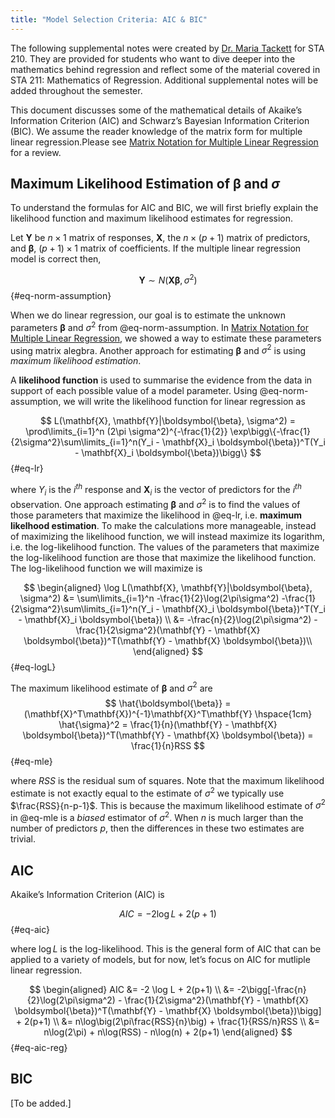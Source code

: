 ```yaml
---
title: "Model Selection Criteria: AIC & BIC"
---
```


::: callout-note
The following supplemental notes were created by [Dr. Maria Tackett](https://www.mariatackett.net/) for STA 210. They are provided for students who want to dive deeper into the mathematics behind regression and reflect some of the material covered in STA 211: Mathematics of Regression. Additional supplemental notes will be added throughout the semester.
:::

This document discusses some of the mathematical details of Akaike's Information Criterion (AIC) and Schwarz's Bayesian Information Criterion (BIC). We assume the reader knowledge of the matrix form for multiple linear regression.Please see [Matrix Notation for Multiple Linear Regression](https://sta210-s22.github.io/website/supplemental/mlr-matrix.html) for a review.

## Maximum Likelihood Estimation of $\boldsymbol{\beta}$ and $\sigma$

To understand the formulas for AIC and BIC, we will first briefly explain the likelihood function and maximum likelihood estimates for regression.

Let $\mathbf{Y}$ be $n \times 1$ matrix of responses, $\mathbf{X}$, the $n \times (p+1)$ matrix of predictors, and $\boldsymbol{\beta}$, $(p+1) \times 1$ matrix of coefficients. If the multiple linear regression model is correct then,

$$
\mathbf{Y} \sim N(\mathbf{X}\boldsymbol{\beta}, \sigma^2)
$$ {#eq-norm-assumption}

When we do linear regression, our goal is to estimate the unknown parameters $\boldsymbol{\beta}$ and $\sigma^2$ from @eq-norm-assumption. In [Matrix Notation for Multiple Linear Regression](https://sta210-s22.github.io/website/supplemental/mlr-matrix.html), we showed a way to estimate these parameters using matrix alegbra. Another approach for estimating $\boldsymbol{\beta}$ and $\sigma^2$ is using *maximum likelihood estimation*.

A **likelihood function** is used to summarise the evidence from the data in support of each possible value of a model parameter. Using @eq-norm-assumption, we will write the likelihood function for linear regression as

$$
L(\mathbf{X}, \mathbf{Y}|\boldsymbol{\beta}, \sigma^2) = \prod\limits_{i=1}^n (2\pi \sigma^2)^{-\frac{1}{2}} \exp\bigg\{-\frac{1}{2\sigma^2}\sum\limits_{i=1}^n(Y_i - \mathbf{X}_i \boldsymbol{\beta})^T(Y_i - \mathbf{X}_i \boldsymbol{\beta})\bigg\}
$$ {#eq-lr}

where $Y_i$ is the $i^{th}$ response and $\mathbf{X}_i$ is the vector of predictors for the $i^{th}$ observation. One approach estimating $\boldsymbol{\beta}$ and $\sigma^2$ is to find the values of those parameters that maximize the likelihood in @eq-lr, i.e. **maximum likelhood estimation**. To make the calculations more manageable, instead of maximizing the likelihood function, we will instead maximize its logarithm, i.e. the log-likelihood function. The values of the parameters that maximize the log-likelihood function are those that maximize the likelihood function. The log-likelihood function we will maximize is

$$
\begin{aligned}
\log L(\mathbf{X}, \mathbf{Y}|\boldsymbol{\beta}, \sigma^2) &= \sum\limits_{i=1}^n -\frac{1}{2}\log(2\pi\sigma^2) -\frac{1}{2\sigma^2}\sum\limits_{i=1}^n(Y_i - \mathbf{X}_i \boldsymbol{\beta})^T(Y_i - \mathbf{X}_i \boldsymbol{\beta}) \\
&= -\frac{n}{2}\log(2\pi\sigma^2) - \frac{1}{2\sigma^2}(\mathbf{Y} - \mathbf{X} \boldsymbol{\beta})^T(\mathbf{Y} - \mathbf{X} \boldsymbol{\beta})\\
\end{aligned}
$$ {#eq-logL}

<!-- insert details MLES -->

The maximum likelihood estimate of $\boldsymbol{\beta}$ and $\sigma^2$ are $$
\hat{\boldsymbol{\beta}} = (\mathbf{X}^T\mathbf{X})^{-1}\mathbf{X}^T\mathbf{Y} \hspace{1cm} \hat{\sigma}^2 = \frac{1}{n}(\mathbf{Y} - \mathbf{X} \boldsymbol{\beta})^T(\mathbf{Y} - \mathbf{X} \boldsymbol{\beta}) = \frac{1}{n}RSS
$$ {#eq-mle}

where $RSS$ is the residual sum of squares. Note that the maximum likelihood estimate is not exactly equal to the estimate of $\sigma^2$ we typically use $\frac{RSS}{n-p-1}$. This is because the maximum likelihood estimate of $\sigma^2$ in @eq-mle is a *biased* estimator of $\sigma^2$. When $n$ is much larger than the number of predictors $p$, then the differences in these two estimates are trivial.

## AIC

Akaike's Information Criterion (AIC) is

$$
AIC = -2 \log L + 2(p+1)
$$ {#eq-aic}

where $\log L$ is the log-likelihood. This is the general form of AIC that can be applied to a variety of models, but for now, let's focus on AIC for mutliple linear regression.

$$
\begin{aligned}
AIC &= -2 \log L + 2(p+1) \\
&= -2\bigg[-\frac{n}{2}\log(2\pi\sigma^2) - \frac{1}{2\sigma^2}(\mathbf{Y} - \mathbf{X} \boldsymbol{\beta})^T(\mathbf{Y} - \mathbf{X} \boldsymbol{\beta})\bigg] + 2(p+1) \\
&= n\log\big(2\pi\frac{RSS}{n}\big) + \frac{1}{RSS/n}RSS \\
&= n\log(2\pi) + n\log(RSS) - n\log(n) + 2(p+1)
\end{aligned}
$$ {#eq-aic-reg}

## BIC

\[To be added.\]
